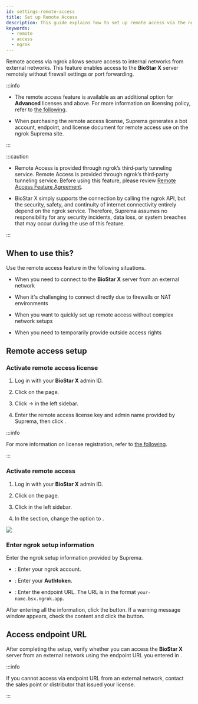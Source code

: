 ```yaml
---
id: settings-remote-access
title: Set up Remote Access
description: This guide explains how to set up remote access via the ngrok service.
keywords:
  - remote
  - access
  - ngrok
---
```


Remote access via ngrok allows secure access to internal networks from external networks. This feature enables access to the **BioStar X** server remotely without firewall settings or port forwarding.

:::info

* The remote access feature is available as an additional option for **Advanced** licenses and above. For more information on licensing policy, refer to [the following](licensing#features-add-ons).

* When purchasing the remote access license, Suprema generates a bot account, endpoint, and license document for remote access use on the ngrok Suprema site.

:::

:::caution

* Remote Access is provided through ngrok’s third‑party tunneling service. Remote Access is provided through ngrok’s third‑party tunneling service. Before using this feature, please review [Remote Access Feature Agreement](../../legal/eula#remote-access-agreement).

* BioStar X simply supports the connection by calling the ngrok API, but the security, safety, and continuity of internet connectivity entirely depend on the ngrok service. Therefore, Suprema assumes no responsibility for any security incidents, data loss, or system breaches that may occur during the use of this feature.

:::

## When to use this?

Use the remote access feature in the following situations.

* When you need to connect to the **BioStar X** server from an external network

* When it's challenging to connect directly due to firewalls or NAT environments

* When you want to quickly set up remote access without complex network setups

* When you need to temporarily provide outside access rights

## Remote access setup

<Steps>
<Step>

### Activate remote access license

1. Log in with your **BioStar X** admin ID.

2. Click <Cmd sid='shell.header.setting' /> on the <Cmd sid='shell.header.launcher' /> page.

3. Click <Cmd sid='setting.menu.license.root' /> → <Cmd sid='setting.menu.license.biostarXLicense' /> in the left sidebar.

4. Enter the remote access license key and admin name provided by Suprema, then click <Cmd sid='setting.server.license.button.activate' product='2' />.

:::info

For more information on license registration, refer to [the following](settings-license-biostar-x-license).

:::

</Step>
<Step>

### Activate remote access

1. Log in with your **BioStar X** admin ID.

2. Click <Cmd sid='shell.header.setting' /> on the <Cmd sid='shell.header.launcher' /> page.

3. Click <Cmd sid='setting.menu.remoteAccess.root' /> in the left sidebar.

4. In the <Cmd sid='setting.remoteAccess.section.title' /> section, change the <Cmd sid='setting.menu.remoteAccess.root' /> option to <Cmd sid='common.use' />.

<Image src='/img/biostarx-settings-remote-access.png' />

</Step>
<Step>

### Enter ngrok setup information

Enter the ngrok setup information provided by Suprema.

* <Cmd sid='setting.remoteAccess.field.ngrokUserId' />: Enter your ngrok account.

* <Cmd sid='setting.remoteAccess.field.tunnelToken' />: Enter your **Authtoken**.

* <Cmd sid='setting.remoteAccess.field.hostURL' />: Enter the endpoint URL. The URL is in the format `your-name.bsx.ngrok.app`.

After entering all the information, click the <Cmd sid='button.apply' product='2' /> button. If a warning message window appears, check the content and click the <Cmd sid='setting.remoteAccess.button.agree' /> button.

</Step>

</Steps>

## Access endpoint URL

After completing the setup, verify whether you can access the **BioStar X** server from an external network using the endpoint URL you entered in <Cmd sid='setting.remoteAccess.field.hostURL' />.

:::info

If you cannot access via endpoint URL from an external network, contact the sales point or distributor that issued your license.

:::
